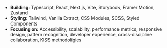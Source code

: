 - **Building:** Typescript, React, Next.js, Vite, Storybook, Framer Motion, Zustand
- **Styling:** Tailwind, Vanilla Extract, CSS Modules, SCSS, Styled Components
- **Focusing on:** Accessibility, scalability, performance metrics, responsive design, pattern recognition, developer experience, cross-discipline collaboration, KISS methodoligies
